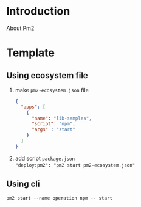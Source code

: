 # Introduction

About Pm2

# Template

## Using ecosystem file

1. make `pm2-ecosystem.json` file
    ```json
    {
      "apps": [
        {
          "name": "lib-samples",
          "script": "npm",
          "args" : "start"
        }
      ]
    }
    ```
2. add script `package.json` <br />
    `"deploy:pm2": "pm2 start pm2-ecosystem.json"`

## Using cli

```shell
pm2 start --name operation npm -- start
```